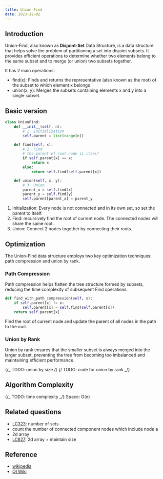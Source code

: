 ```yaml
---
title: Union Find
date: 2023-12-02
---
```

## Introduction

Union-Find, also known as **Disjoint-Set** Data Structure, is a data structure that helps solve the problem of partitioning a set into disjoint subsets. It provides efficient operations to determine whether two elements belong to the same subset and to merge (or union) two subsets together.

It has 2 main operations:

- find(x): Finds and returns the representative (also known as the root) of the subset to which element x belongs
- union(x, y): Merges the subsets containing elements x and y into a single subset.

## Basic version

```python
class UnionFind:
    def __init__(self, n):
        # 1. Initialization
        self.parent = list(range(n))

    def find(self, x):
        # 2. Find
        # the parent of root node is itself
        if self.parent[x] == x:
            return x
        else:
            return self.find(self.parent[x])

    def union(self, x, y):
        # 3. Union
        parent_x = self.find(x)
        parent_y = self.find(y)
        self.parent[parent_x] = parent_y

```

1. Initialization: Every node is not connected and in its own set, so set the parent to itself.
2. Find: recursively find the root of current node. The connected nodes will share the same root.
3. Union: Connect 2 nodes together by connecting their roots.

## Optimization

The Union-Find data structure employs two key optimization techniques: path compression and union by rank.

### Path Compression

Path compression helps flatten the tree structure formed by subsets, reducing the time complexity of subsequent Find operations.

```python
def find_with_path_compression(self, x):
    if self.parent[x] != x:
        self.parent[x] = self.find(self.parent[x])
    return self.parent[x]
```

Find the root of current node and update the parent of all nodes in the path to the root.

### Union by Rank

Union by rank ensures that the smaller subset is always merged into the larger subset, preventing the tree from becoming too imbalanced and maintaining efficient performance.

{/_ TODO: union by size _/}
{/_ TODO: code for union by rank _/}

## Algorithm Complexity

{/_ TODO: time complexity _/}
Space: O(n)

## Related questions

- [LC323](https://leetcode.com/problems/number-of-connected-components-in-an-undirected-graph/description/): number of sets
- count the number of connected component nodes which include node a
- 2d array
- [LC827](https://leetcode.com/problems/making-a-large-island/description/): 2d array + maintain size

## Reference

- [wikipedia](https://en.wikipedia.org/wiki/Disjoint-set_data_structure)
- [OI Wiki](https://oi-wiki.org/ds/dsu/)
